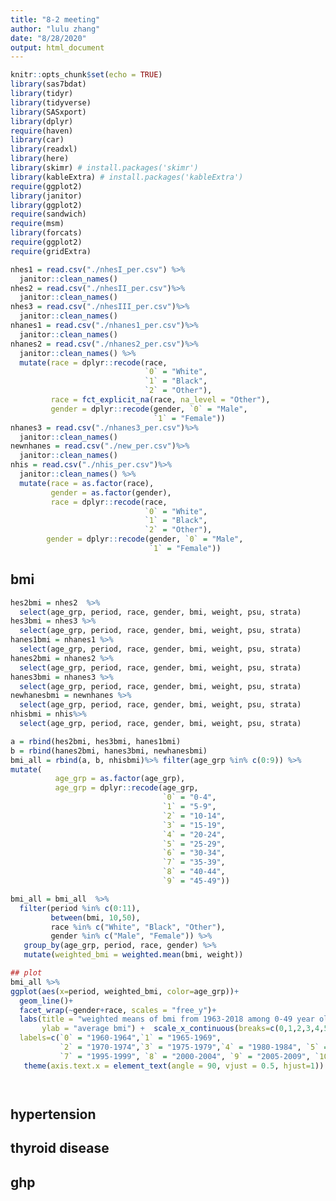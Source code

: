 ```yaml
---
title: "8-2 meeting"
author: "lulu zhang"
date: "8/28/2020"
output: html_document
---
```


```r
knitr::opts_chunk$set(echo = TRUE)
library(sas7bdat)
library(tidyr)
library(tidyverse)
library(SASxport)
library(dplyr)
require(haven)
library(car)
library(readxl)
library(here)
library(skimr) # install.packages('skimr')
library(kableExtra) # install.packages('kableExtra')
require(ggplot2)
library(janitor)
library(ggplot2)
require(sandwich)
require(msm)
library(forcats)
require(ggplot2)
require(gridExtra)
```

```r
nhes1 = read.csv("./nhesI_per.csv") %>% 
  janitor::clean_names()
nhes2 = read.csv("./nhesII_per.csv")%>% 
  janitor::clean_names()
nhes3 = read.csv("./nhesIII_per.csv")%>% 
  janitor::clean_names()
nhanes1 = read.csv("./nhanes1_per.csv")%>% 
  janitor::clean_names()
nhanes2 = read.csv("./nhanes2_per.csv")%>% 
  janitor::clean_names() %>% 
  mutate(race = dplyr::recode(race,
                              `0` = "White",
                              `1` = "Black",
                              `2` = "Other"),
         race = fct_explicit_na(race, na_level = "Other"),
         gender = dplyr::recode(gender, `0` = "Male",
                                `1` = "Female"))
nhanes3 = read.csv("./nhanes3_per.csv")%>% 
  janitor::clean_names()
newnhanes = read.csv("./new_per.csv")%>% 
  janitor::clean_names()
nhis = read.csv("./nhis_per.csv")%>% 
  janitor::clean_names() %>% 
  mutate(race = as.factor(race),
         gender = as.factor(gender),
         race = dplyr::recode(race,
                              `0` = "White",
                              `1` = "Black",
                              `2` = "Other"),
        gender = dplyr::recode(gender, `0` = "Male",
                               `1` = "Female"))


```


## bmi
```r
hes2bmi = nhes2  %>%
  select(age_grp, period, race, gender, bmi, weight, psu, strata)
hes3bmi = nhes3 %>%
  select(age_grp, period, race, gender, bmi, weight, psu, strata)
hanes1bmi = nhanes1 %>%
  select(age_grp, period, race, gender, bmi, weight, psu, strata)
hanes2bmi = nhanes2 %>%
  select(age_grp, period, race, gender, bmi, weight, psu, strata)
hanes3bmi = nhanes3 %>%
  select(age_grp, period, race, gender, bmi, weight, psu, strata)
newhanesbmi = newnhanes %>%
  select(age_grp, period, race, gender, bmi, weight, psu, strata)
nhisbmi = nhis%>%
  select(age_grp, period, race, gender, bmi, weight, psu, strata)

a = rbind(hes2bmi, hes3bmi, hanes1bmi)
b = rbind(hanes2bmi, hanes3bmi, newhanesbmi)
bmi_all = rbind(a, b, nhisbmi)%>% filter(age_grp %in% c(0:9)) %>% 
mutate(
          age_grp = as.factor(age_grp),
          age_grp = dplyr::recode(age_grp,
                                  `0` = "0-4",
                                  `1` = "5-9",
                                  `2` = "10-14",
                                  `3` = "15-19",
                                  `4` = "20-24",
                                  `5` = "25-29",
                                  `6` = "30-34",
                                  `7` = "35-39",
                                  `8` = "40-44",
                                  `9` = "45-49"))

bmi_all = bmi_all  %>% 
  filter(period %in% c(0:11),
         between(bmi, 10,50), 
         race %in% c("White", "Black", "Other"),
         gender %in% c("Male", "Female")) %>% 
   group_by(age_grp, period, race, gender) %>% 
   mutate(weighted_bmi = weighted.mean(bmi, weight))

## plot
bmi_all %>% 
ggplot(aes(x=period, weighted_bmi, color=age_grp))+
  geom_line()+
  facet_wrap(~gender+race, scales = "free_y")+
  labs(title = "weighted means of bmi from 1963-2018 among 0-49 year olds",
       ylab = "average bmi") +  scale_x_continuous(breaks=c(0,1,2,3,4,5,6,7,8,9,10,11),
  labels=c(`0` = "1960-1964",`1` = "1965-1969",
           `2` = "1970-1974",`3` = "1975-1979",`4` = "1980-1984", `5` = "1985-1989", `6`= "1990-1994",
           `7` = "1995-1999", `8` = "2000-2004", `9` = "2005-2009", `10` = "2010-2014", `11` = "2015-2018"))+
   theme(axis.text.x = element_text(angle = 90, vjust = 0.5, hjust=1))




```


## hypertension

## thyroid disease

## ghp 